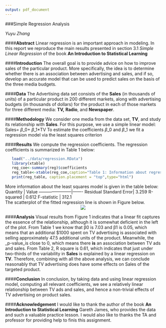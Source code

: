 ```yaml
---
output: pdf_document
---
```



###Simple Regression Analysis
   
   _Yuyu Zhang_
  
####**Abstract**
   Linear regression is an important approach in modeling. In this report we reproduce the main results presented in section 3.1 _Simple Linear Regression_ of the book **An Introduction to Statistical Learning**

####**Introduction**
   The overall goal is to provide advice on how to improve sales of the particular product. More specifically,
the idea is to determine whether there is an association between advertising and sales, and if so, develop an
accurate model that can be used to predict sales on the basis of the three media budgets. 

####**Data**
  The Advertising data set consists of the **Sales** (in thousands of units) of a particular product in 200 different
markets, along with advertising budgets (in thousands of dollars) for the product in each of those markets for
three different media: **TV,** **Radio**, and **Newspaper**.

####**Methodology**
  We consider one media from the data set, **TV**, and study its relationship with **Sales**. For this purpose, we use
a simple linear model: 
	                    Sales= $\beta$_0+ $\beta$_1*TV
  To estimate the coefficients $\beta$_0 and $\beta$_1 we fit a regression model via the least squares criterion

####**Results**
  We compute the regression coefficients. The regression coefficients is summarized in Table 1 below:
```r
   load("../data/regression.RData")
   library(xtable)
   reg_coe<-summary(reg)$coefficients
   reg_table<-xtable(reg_coe,caption="Table 1: Information about regression coefficients",digits=2,floating=FALSE)
   print(reg_table, caption.placement = "top",type="html")
```
   More information about the least squares model is given in the table below:  
Quantity               | Value
-----------------------|-------
Residual Standard Error| 3.259
R-squared              | 0.612
F-statistic            | 312.1         
   The scatterplot of the fitted regression line is shown in Figure below.  
     <center> ![](https://raw.githubusercontent.com/zyyucla/stat159-fall2016-hw02/master/images/scatterplot-tv-sales.png)</center>  
     
  


####**Analysis**
  Visual results from Figure 1 indicates that a linear fit captures the essence of the relationship, although it is somewhat deficient in the left of the plot. 
   From Table 1 we know that β0 is 7.03 and β1 is 0.05, which means that an additional $1000 spent on TV advertising is associated with selling approximately 47.5 additional units of the product. Meanwhile, the _p-value_is close to 0, which means there **is** an association between TV ads and sales. 
    From Table 2, R square is 0.61, which indicates that just under two-thirds of the variability in **Sales** is explained by a linear regression on **TV**. Therefore, combining with all the above analysis, we can conclude reasonably that TV advertising does have some effects on Sales of the targeted product.
     
####**Conclusion**
   In conclusion, by taking data and using linear regression model, computing all relevant coefficients, we see a relatively linear relationship between TV ads and sales, and hence a non-trivial effects of TV advertising on product sales.
   
####**Acknowledgement**
  I would like to thank the author of the book **An Introduction to Statistical Learning** Gareth James, who provides the data and such a valuable practice lesson. I would 
  also like to thanks the TA and professor for providing help to finis this assignment.
